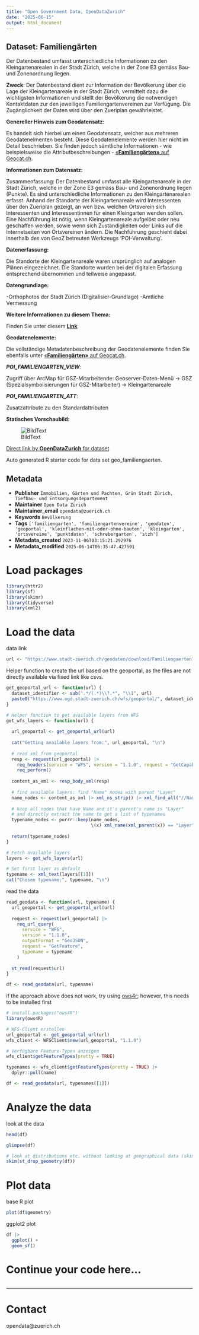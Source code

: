 ```yaml
---
title: "Open Government Data, OpenDataZurich"
date: "2025-06-15"
output: html_document
---
```


## Dataset: Familiengärten

Der Datenbestand umfasst unterschiedliche Informationen zu den Kleingartenarealen in der Stadt Zürich, welche in der Zone E3 gemäss Bau- und Zonenordnung liegen.  

**Zweck**: Der Datenbestand dient zur Information der Bevölkerung über die Lage der Kleingartenareale in der Stadt Zürich, vermittelt dazu die wichtigsten Informationen und stellt der Bevölkerung die notwendigen Kontaktdaten zur den jeweiligen Familiengartenvereinen zur Verfügung. Die Zugänglichkeit der Daten wird über den Zueriplan gewährleistet.

**Genereller Hinweis zum Geodatensatz:**

Es handelt sich hierbei um einen Geodatensatz, welcher aus mehreren Geodatenelmenten besteht. Diese Geodatenelemente werden hier nicht im Detail beschrieben. Sie finden jedoch sämtliche Informationen - wie beispielsweise die Attributbeschreibungen - [«**Familiengärten»** auf Geocat.ch](https://www.geocat.ch/geonetwork/srv/ger/catalog.search#/metadata/c8259661-0845-4ad3-8010-7b857258abe2).
			   

**Informationen zum Datensatz:**

Zusammenfassung: 
Der Datenbestand umfasst alle Kleingartenareale in der Stadt Zürich, welche in der Zone E3 gemäss Bau- und Zonenordnung liegen (Punkte). Es sind unterschiedliche Informationen zu den Kleingartenarealen erfasst. 
Anhand der Standorte der Kleingartenareale wird Interessenten über den Zueriplan gezeigt, an wen bzw. welchen Ortsverein sich Interessenten und Interessentinnen für einen Kleingarten wenden sollen. 
Eine Nachführung ist nötig, wenn Kleingartenareale aufgelöst oder neu geschaffen werden, sowie wenn sich Zuständigkeiten oder Links auf die Internetseiten von Ortsvereinen ändern. 
Die Nachführung geschieht dabei innerhalb des von GeoZ betreuten Werkzeugs 'POI-Verwaltung'. 

**Datenerfassung:**

Die Standorte der Kleingartenareale waren ursprünglich auf analogen Plänen eingezeichnet. Die Standorte wurden bei der digitalen Erfassung entsprechend übernommen und teilweise angepasst.

**Datengrundlage:**

-Orthophotos der Stadt Zürich (Digitalisier-Grundlage)
-Amtliche Vermessung

**Weitere Informationen zu diesem Thema:**

Finden Sie unter diesem [**Link**](http://www.stadt-zue-rich.ch/content/ted/de/index/gsz/planung_u_bau/konzepte_und_leitbilder/kleingartenareale_familiengaerten.html)

**Geodatenelemente:**

Die vollständige Metadatenbeschreibung der Geodatenelemente finden Sie ebenfalls unter [«**Familiengärten»** auf Geocat.ch](https://www.geocat.ch/geonetwork/srv/ger/md.viewer#/full_view/c8259661-0845-4ad3-8010-7b857258abe2).

***POI_FAMILIENGARTEN_VIEW***: 

Zugriff über ArcMap für GSZ-Mitarbeitende: Geoserver-Daten-Menü -&gt; GSZ (Spezialsymbolisierungen für GSZ-Mitarbeiter) -&gt; Kleingartenareale


***POI_FAMILIENGARTEN_ATT***: 

Zusatzattribute zu den Standardattributen




**Statisches Vorschaubild:**

![BildText](https://www.gis.stadt-zuerich.ch/zueriplan_docs/geocat/c8259661-0845-4ad3-8010-7b857258abe2.png)



[Direct link by **OpenDataZurich** for dataset](https://data.stadt-zuerich.ch/dataset/geo_familiengaerten)

Auto generated R starter code for data set geo_familiengaerten.

## Metadata

- **Publisher** `Immobilien, Gärten und Pachten, Grün Stadt Zürich, Tiefbau- und Entsorgungsdepartement`
- **Maintainer** `Open Data Zürich`
- **Maintainer_email** `opendata@zuerich.ch`
- **Keywords** `Bevölk­erung`
- **Tags** `['familiengarten', 'familiengartenvereine', 'geodaten', 'geoportal', 'kleinflachen-mit-oder-ohne-bauten', 'kleingarten', 'ortsvereine', 'punktdaten', 'schrebergarten', 'stzh']`
- **Metadata_created** `2023-11-06T03:15:21.292976`
- **Metadata_modified** `2025-06-14T06:35:47.427591`


# Load packages

```r
library(httr2)
library(sf)
library(skimr)
library(tidyverse)
library(xml2)
```

# Load the data

data link
```r
url <- "https://www.stadt-zuerich.ch/geodaten/download/Familiengaerten?format=geojson_link"
```


Helper function to create the url based on the geoportal, as the files are not directly available via fixed link like csvs.
```r
get_geoportal_url <- function(url) {
  dataset_identifier <- sub(".*/(.*)\\?.*", "\\1", url)
  paste0("https://www.ogd.stadt-zuerich.ch/wfs/geoportal/", dataset_identifier)
}
```

```r
# Helper function to get available layers from WFS
get_wfs_layers <- function(url) {
  
  url_geoportal <- get_geoportal_url(url)
  
  cat("Getting available layers from:", url_geoportal, "\n")
  
  # read xml from geoportal
  resp <- request(url_geoportal) |> 
    req_headers(service = "WFS", version = "1.1.0", request = "GetCapabilities") |> 
    req_perform()
  
  content_as_xml <- resp_body_xml(resp)
  
  # find available layers: find "Name" nodes with parent "Layer"
  name_nodes <- content_as_xml |> xml_ns_strip() |> xml_find_all("//Name")
  
  # keep all nodes that have Name and it's parent's name is "Layer"
  # and directly extract the name to get a list of typenames
  typename_nodes <- purrr::keep(name_nodes,
                                \(x) xml_name(xml_parent(x)) == "Layer")
  
  return(typename_nodes)
}

# Fetch available layers
layers <- get_wfs_layers(url)

# Set first layer as default
typename <- xml_text(layers[[1]])
cat("Chosen typename:", typename, "\n")
```

read the data
```r
read_geodata <- function(url, typename) {
  url_geoportal <- get_geoportal_url(url)
  
  request <- request(url_geoportal) |>
    req_url_query(
      service = "WFS",
      version = "1.1.0",
      outputFormat = "GeoJSON",
      request = "GetFeature",
      typename = typename
    )
  
  st_read(request$url)
}

df <- read_geodata(url, typename)
```

if the approach above does not work, try using [ows4r](https://eblondel.github.io/ows4R/); however, this needs to be installed first
```r
# install.packages("ows4R")
library(ows4R)

# WFS-Client erstellen
url_geoportal <- get_geoportal_url(url)
wfs_client <- WFSClient$new(url_geoportal, "1.1.0")

# Verfügbare Feature-Typen anzeigen
wfs_client$getFeatureTypes(pretty = TRUE)

typenames <- wfs_client$getFeatureTypes(pretty = TRUE) |> 
  dplyr::pull(name)

df <- read_geodata(url, typenames[[1]])
```

# Analyze the data

look at the data
```r
head(df)
```

```r
glimpse(df)
```

```r
# look at distributions etc. without looking at geographical data (skim cannot deal with geometries)
skim(st_drop_geometry(df))
```

# Plot data

base R plot
```r
plot(df$geometry)
```

ggplot2 plot
```r
df |>
  ggplot() +
  geom_sf()
```

# Continue your code here...

```r

```

------------------------------------------------------------------------

# Contact

opendata@zuerich.ch
